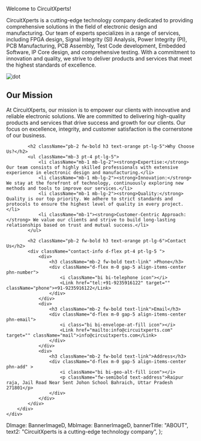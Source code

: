 <AboutStyle>
<Banner banner={banner} />
<div className="about-page">
    <div className="site-container">
        <div className="main-content mb-5 mb-lg-6">
            <p className="pb-2 fw-bold h1 text-orange">Welcome to <span className="gradient-text">CircuitXperts!</span></p>
            <div className="left-content d-lg-flex py-lg-5 align-items-center">
                <p className="head-text pb-3 pe-lg-6 pt-4 pt-lg-2">CircuitXperts is a cutting-edge technology company dedicated to providing comprehensive solutions in the field of electronic design and manufacturing. Our team of experts specializes in a range of services, including FPGA design, Signal Integrity (SI) Analysis, Power Integrity (PI), PCB Manufacturing, PCB Assembly, Test Code development, Embedded Software, IP Core design, and comprehensive testing. With a commitment to innovation and quality, we strive to deliver products and services that meet the highest standards of excellence.</p>
                <Image src={FpgImg} alt="dot" className="m-auto image-right" />
            </div>
            <h2 className="pb-2 fw-bold h3 text-orange pt-4">Our Mission</h2>
            <p className="mb-3 pt-4 pt-lg-5 pb-1">At CircuitXperts, our mission is to empower our clients with innovative and reliable electronic solutions. We are committed to delivering high-quality products and services that drive success and growth for our clients. Our focus on excellence, integrity, and customer satisfaction is the cornerstone of our business.</p>

            <h2 className="pb-2 fw-bold h3 text-orange pt-lg-5">Why Choose Us?</h2>
            <ul className="mb-3 pt-4 pt-lg-5">
                <li className="mb-1 mb-lg-2"><strong>Expertise:</strong> Our team consists of highly skilled professionals with extensive experience in electronic design and manufacturing.</li>
                <li className="mb-1 mb-lg-2"><strong>Innovation:</strong> We stay at the forefront of technology, continuously exploring new methods and tools to improve our services.</li>
                <li className="mb-1 mb-lg-2"><strong>Quality:</strong> Quality is our top priority. We adhere to strict standards and protocols to ensure the highest level of quality in every project.</li>
                <li className="mb-1"><strong>Customer-Centric Approach:</strong> We value our clients and strive to build long-lasting relationships based on trust and mutual success.</li>
            </ul>

            <h2 className="pb-2 fw-bold h3 text-orange pt-lg-6">Contact Us</h2>
            <div className="contact-info d-flex pt-4 pt-lg-5 ">
                <div>
                    <h3 className="mb-2 fw-bold text-link" >Phone</h3>
                    <div className="d-flex m-0 gap-5 align-items-center phn-number">
                        <i className="bi bi-telephone icon"></i>
                        <Link href="tel:+91-9235916122" target="" className="phone">+91-9235916122</Link>
                    </div>
                </div>
                <div>
                    <h3 className="mb-2 fw-bold text-link">Email</h3>
                    <div className="d-flex m-0 gap-5 align-items-center phn-email">
                        <i class="bi bi-envelope-at-fill icon"></i>
                        <Link href="mailto:info@circuitxperts.com" target="" className="mail">info@circuitxperts.com</Link>
                    </div>
                </div>
                <div>
                    <h3 className="mb-2 fw-bold text-link">Address</h3>
                    <div className="d-flex m-0 gap-5 align-items-center phn-add" >
                        <i className="bi bi-geo-alt-fill icon"></i>
                        <p className="fw-semibold text-address">Raipur raja, Jail Road Near Sent Johon School Bahraich, Uttar Pradesh 271801</p>
                    </div>
                </div>
            </div>
        </div>
    </div>

</div>
</ AboutStyle>


  DImage: BannerImageD,
  MbImage: BannerImageD,
  bannerTitle: "ABOUT",
  text2: "CircuitXperts is a cutting-edge technology company",
};

